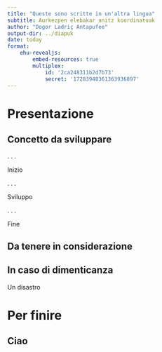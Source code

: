 ```yaml
---
title: "Queste sono scritte in un'altra lingua"
subtitle: Aurkezpen elebakar anitz koordinatuak
author: "Dogor Ladriç Antapufee"
output-dir: ../diapuk
date: today
format: 
    ehu-revealjs:
        embed-resources: true
        multiplex: 
            id: '2ca248311b2d7b73'
            secret: '17283948361363936897'
---
```


# Presentazione

## Concetto da sviluppare

. . .

Inizio

. . .

Sviluppo

. . .

Fine

## Da tenere in considerazione

::: {.callout-note}
## In caso di dimenticanza
Un disastro
:::

# Per finire

## Ciao 